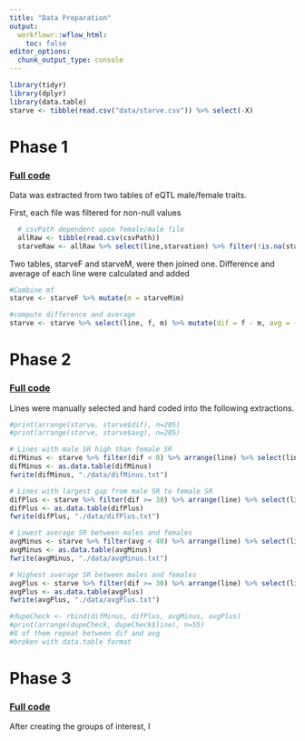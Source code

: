 ```yaml
---
title: "Data Preparation"
output:
  workflowr::wflow_html:
    toc: false
editor_options:
  chunk_output_type: console
---
```


```r
library(tidyr)
library(dplyr)
library(data.table)
starve <- tibble(read.csv("data/starve.csv")) %>% select(-X)


```

# Phase 1
### [Full code]("../code/starveDataPrep.R")


Data was extracted from two tables of eQTL male/female traits. 

First, each file was filtered for non-null values

```r
  # csvPath dependent upon female/male file
  allRaw <- tibble(read.csv(csvPath))
  starveRaw <- allRaw %>% select(line,starvation) %>% filter(!is.na(starvation))
```

Two tables, starveF and starveM, were then joined one.
Difference and average of each line were calculated and added

```r
#Combine mf
starve <- starveF %>% mutate(m = starveM$m)

#compute difference and average
starve <- starve %>% select(line, f, m) %>% mutate(dif = f - m, avg = (f+m)/2)
```



# Phase 2
### [Full code]("../code/fourLinePrep.R")

Lines were manually selected and hard coded into the following extractions. 

```r
#print(arrange(starve, starve$dif), n=205)
#print(arrange(starve, starve$avg), n=205)

# Lines with male SR high than female SR
difMinus <- starve %>% filter(dif < 0) %>% arrange(line) %>% select(line)
difMinus <- as.data.table(difMinus)
fwrite(difMinus, "./data/difMinus.txt")

# Lines with largest gap from male SR to female SR
difPlus <- starve %>% filter(dif >= 30) %>% arrange(line) %>% select(line)
difPlus <- as.data.table(difPlus)
fwrite(difPlus, "./data/difPlus.txt")

# Lowest average SR between males and females
avgMinus <- starve %>% filter(avg < 40) %>% arrange(line) %>% select(line)
avgMinus <- as.data.table(avgMinus)
fwrite(avgMinus, "./data/avgMinus.txt")

# Highest average SR between males and females
avgPlus <- starve %>% filter(dif >= 30) %>% arrange(line) %>% select(line)
avgPlus <- as.data.table(avgPlus)
fwrite(avgPlus, "./data/avgPlus.txt")

```


```r
#dupeCheck <- rbind(difMinus, difPlus, avgMinus, avgPlus)
#print(arrange(dupeCheck, dupeCheck$line), n=55)
#8 of them repeat between dif and avg
#broken with data.table format

```

# Phase 3
### [Full code]("../code/combineSNP.R")

After creating the groups of interest, I 



